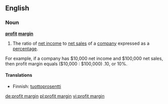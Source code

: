 ==English==

===Noun===
'''[[profit]] [[margin]]'''

# The ratio of [[net income]] to [[net sales]] of a [[company]] expressed as a [[percentage]].
For example, if a company has $10,000 net income and $100,000 net sales, then profit margin 
equals ($10,000 : $100,000) .10, or 10%.

====Translations====

*Finnish: [[tuottoprosentti]]

[[de:profit margin]]
[[pl:profit margin]]
[[vi:profit margin]]